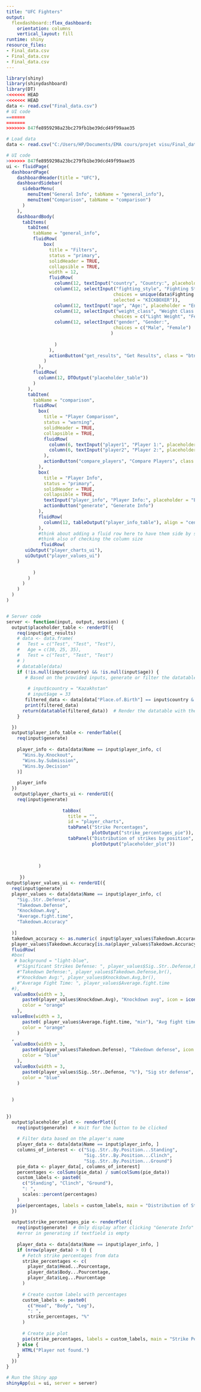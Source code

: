 ```yaml
---
title: "UFC Fighters"
output:
  flexdashboard::flex_dashboard:
    orientation: columns
    vertical_layout: fill
runtime: shiny
resource_files:
- Final_data.csv
- Final_data.csv
- Final_data.csv
---
```




```r
library(shiny)
library(shinydashboard)
library(DT)
<<<<<<< HEAD
<<<<<<< HEAD
data <- read.csv("Final_data.csv") 
# UI code 
=======
=======
>>>>>>> 847fe8959298a23bc279fb1be39dcd49f99aae35

# Load data
data <- read.csv("C:/Users/HP/Documents/EMA cours/projet visu/Final_data.csv")

# UI code
>>>>>>> 847fe8959298a23bc279fb1be39dcd49f99aae35
ui <- fluidPage(
  dashboardPage(
    dashboardHeader(title = "UFC"),
    dashboardSidebar(
      sidebarMenu(
        menuItem("General Info", tabName = "general_info"),
        menuItem("Comparison", tabName = "comparison")
      )
    ),
    dashboardBody(
      tabItems(
        tabItem(
          tabName = "general_info",
          fluidRow(
              box(
                title = "Filters",
                status = "primary",
                solidHeader = TRUE,
                collapsible = TRUE,
                width = 12,
                fluidRow(
                  column(12, textInput("country", "Country:", placeholder = "Enter country")),
                  column(12, selectInput("fighting_style", "Fighting Style:",
                                        choices = unique(data$Fighting.style),
                                        selected = "KICKBOXER")),
                  column(12, textInput("age", "Age:", placeholder = "Enter age")),
                  column(12, selectInput("weight_class", "Weight Class:",
                                        choices = c("Light Weight", "Female"))),
                  column(12, selectInput("gender", "Gender:",
                                        choices = c("Male", "Female")
                                       )
                  
                  )
                ),
                actionButton("get_results", "Get Results", class = "btn-primary")
              )
            ),
          fluidRow(
            column(12, DTOutput("placeholder_table"))
          )
        ),
        tabItem(
          tabName = "comparison",
          fluidRow(
            box(
              title = "Player Comparison",
              status = "warning",
              solidHeader = TRUE,
              collapsible = TRUE,
              fluidRow(
                column(6, textInput("player1", "Player 1:", placeholder = "Enter name")),
                column(6, textInput("player2", "Player 2:", placeholder = "Enter name"))
              ),
              actionButton("compare_players", "Compare Players", class = "btn-warning")
            ),
            box(
              title = "Player Info",
              status = "primary",
              solidHeader = TRUE,
              collapsible = TRUE,
              textInput("player_info", "Player Info:", placeholder = "Enter name"),
              actionButton("generate", "Generate Info")
            ),
            fluidRow(
              column(12, tableOutput("player_info_table"), align = "center")
            ),
            #think about adding a fluid row here to have them side by side or create uiOutput that has both of them 
            #think also of checking the column size
             fluidRow(
       uiOutput("player_charts_ui"),  
       uiOutput("player_values_ui")   
    )
           
          )
        )
      )
    )
  )
)


# Server code
server <- function(input, output, session) {
  output$placeholder_table <- renderDT({
    req(input$get_results)
    # data <- data.frame(
    #   Test = c("Test", "Test", "Test"),
    #   Age = c(30, 25, 35),
    #   Test = c("Test", "Test", "Test")
    # )
    # datatable(data)
    if (!is.null(input$country) && !is.null(input$age)) {
       # Based on the provided inputs, generate or filter the datatable
        
        # input$country = "Kazakhstan"
        # input$age = 33
       filtered_data <- data[data["Place.of.Birth"] == input$country & data$Age == input$age,,drop=FALSE]
       print(filtered_data)
      return(datatable(filtered_data))  # Render the datatable with the filtered data
    }

  })
  output$player_info_table <- renderTable({
    req(input$generate)
    
    player_info <- data[data$Name == input$player_info, c(
      "Wins.by.Knockout", 
      "Wins.by.Submission", 
      "Wins.by.Decision"
    )]
    
    player_info
  })
   output$player_charts_ui <- renderUI({
    req(input$generate)
    
                     tabBox(
                       title = "",
                       id = "player_charts",
                       tabPanel("Strike Percentages", 
                                plotOutput("strike_percentages_pie")),
                       tabPanel("Distribution of strikes by position", 
                                plotOutput("placeholder_plot"))
                       
                     
              
            )
     
     })
output$player_values_ui <- renderUI({
  req(input$generate)
  player_values <- data[data$Name == input$player_info, c( 
    "Sig..Str..Defense",
    "Takedown.Defense",
    "Knockdown.Avg",
    "Average.fight.time",
    "Takedown.Accuracy"
    
  )]
  takedown_accuracy <- as.numeric( input$player_values$Takedown.Accuracy)
  player_values$Takedown.Accuracy[is.na(player_values$Takedown.Accuracy)] <- 0
  fluidRow(
  #box(
   # background = "light-blue",
    #"Significant Strikes Defense: ", player_values$Sig..Str..Defense,br(),
    #"Takedown Defense:", player_values$Takedown.Defense,br(),
    #"Knockdown Avg:", player_values$Knockdown.Avg,br(),
    #"Average Fight Time: ", player_values$Average.fight.time
  #),
   valueBox(width = 3,
      paste0(player_values$Knockdown.Avg), "Knockdown avg", icon = icon("skull"),
      color = "orange"
    ),
  valueBox(width = 3,
      paste0( player_values$Average.fight.time, "min"), "Avg fight time", icon = icon("hand-fist"),
      color = "orange"
    )
  ,
   valueBox(width = 3,
      paste0(player_values$Takedown.Defense), "Takedown defense", icon = icon("shield"),
      color = "blue"
    ),
   valueBox(width = 3,
      paste0(player_values$Sig..Str..Defense, "%"), "Sig str defense", 
      color = "blue"
    )
  
  
  )
  
  
})
  output$placeholder_plot <- renderPlot({
    req(input$generate)  # Wait for the button to be clicked
    
    # Filter data based on the player's name
    player_data <- data[data$Name == input$player_info, ]
    columns_of_interest <- c("Sig..Str..By.Position...Standing", 
                             "Sig..Str..By.Position...Clinch", 
                             "Sig..Str..By.Position...Ground")
    pie_data <- player_data[, columns_of_interest]
    percentages <- colSums(pie_data) / sum(colSums(pie_data))
    custom_labels <- paste0(
      c("Standing", "Clinch", "Ground"), 
      ": ", 
      scales::percent(percentages)
    )
    pie(percentages, labels = custom_labels, main = "Distribution of Strikes by Position")
  })
  
  output$strike_percentages_pie <- renderPlot({
    req(input$generate)  # Only display after clicking "Generate Info" button
    #error in generating if textfield is empty 
    
    player_data <- data[data$Name == input$player_info, ]
    if (nrow(player_data) > 0) {
      # Fetch strike percentages from data
      strike_percentages <- c(
        player_data$Head...Pourcentage, 
        player_data$Body...Pourcentage, 
        player_data$Leg...Pourcentage
      )
      
      # Create custom labels with percentages
      custom_labels <- paste0(
        c("Head", "Body", "Leg"), 
        ": ", 
        strike_percentages, "%"
      )
      
      # Create pie plot
      pie(strike_percentages, labels = custom_labels, main = "Strike Percentages")
    } else {
      HTML("Player not found.")
    }
  })
}

# Run the Shiny app
shinyApp(ui = ui, server = server)



```
